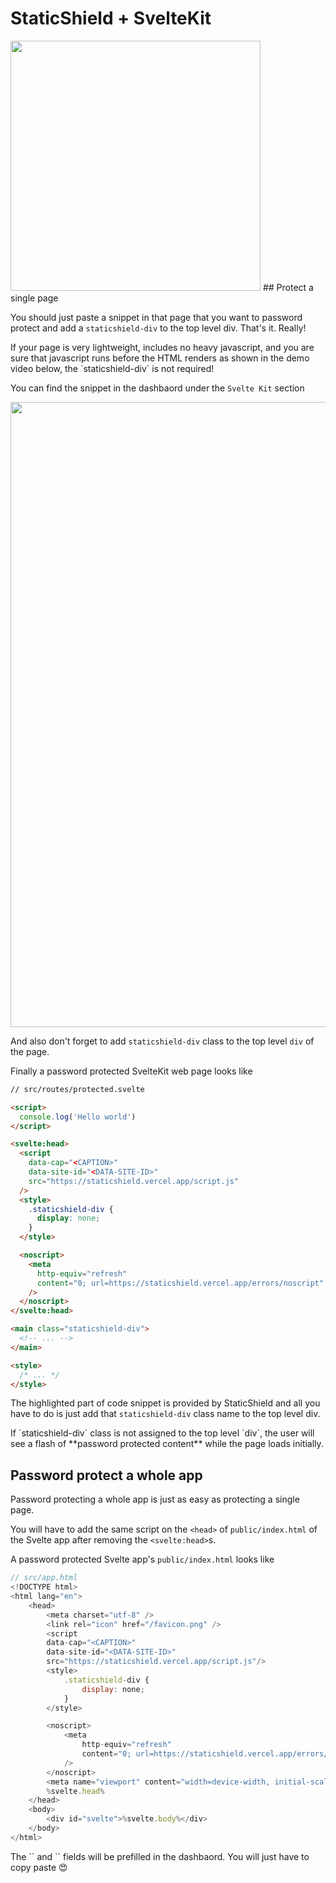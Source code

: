 
# StaticShield + SvelteKit

<Bleed>
  <img src="/banners/svelte.png" width="400px" />
</Bleed>
## Protect a single page

You should just paste a snippet in that page that you want to password protect and add a `staticshield-div`
to the top level div. That's it. Really!

<Callout emoji="💡">
  If your page is very lightweight, includes no heavy javascript, and you are
  sure that javascript runs before the HTML renders as shown in the demo video
  below, the `staticshield-div` is not required!
</Callout>

You can find the snippet in the dashbaord under the `Svelte Kit` section

<Box t={30} b={30} l={-10}>
  <img src="/snippets/sveltekit.png" width="1000px" />
</Box>

And also don't forget to add `staticshield-div` class to the top level `div` of the page.

Finally a password protected SvelteKit web page looks like

```html highlight=7,8,9,10,11,12,13,14,15,16,17,18,19,20,21,22,23,24,25
// src/routes/protected.svelte

<script>
  console.log('Hello world')
</script>

<svelte:head>
  <script
    data-cap="<CAPTION>"
    data-site-id="<DATA-SITE-ID>"
    src="https://staticshield.vercel.app/script.js"
  />
  <style>
    .staticshield-div {
      display: none;
    }
  </style>

  <noscript>
    <meta
      http-equiv="refresh"
      content="0; url=https://staticshield.vercel.app/errors/noscript"
    />
  </noscript>
</svelte:head>

<main class="staticshield-div">
  <!-- ... -->
</main>

<style>
  /* ... */
</style>
```

The highlighted part of code snippet is provided by StaticShield and all you have to do is just add that `staticshield-div`
class name to the top level div.

<Callout emoji="⚠️">
  If `staticshield-div` class is not assigned to the top level `div`, the user
  will see a flash of **password protected content** while the page loads
  initially.
</Callout>

## Password protect a whole app

Password protecting a whole app is just as easy as protecting a single page.

You will have to add the same script on the `<head>` of `public/index.html` of the Svelte app after removing the
`<svelte:head>`s.

A password protected Svelte app's `public/index.html` looks like

```js highlight=7,8,9,10,11,12,13,14,15,16,17,18,19,20,21,22
// src/app.html
<!DOCTYPE html>
<html lang="en">
	<head>
		<meta charset="utf-8" />
		<link rel="icon" href="/favicon.png" />
		<script
		data-cap="<CAPTION>"
		data-site-id="<DATA-SITE-ID>"
		src="https://staticshield.vercel.app/script.js"/>
		<style>
			.staticshield-div {
				display: none;
			}
		</style>

		<noscript>
			<meta
				http-equiv="refresh"
				content="0; url=https://staticshield.vercel.app/errors/noscript"
			/>
		</noscript>
		<meta name="viewport" content="width=device-width, initial-scale=1" />
		%svelte.head%
	</head>
	<body>
		<div id="svelte">%svelte.body%</div>
	</body>
</html>

```

<Callout>
	The `<DATA-SITE-ID>` and `<CAPTION>` fields will be prefilled in the dashbaord. You will just have to copy paste 😍
</Callout>
